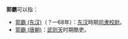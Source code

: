 '''郭霸'''可以指：
*[[郭霸_(东汉)|郭霸 (东汉)]]（？—68年）：[[东汉|东汉]]時期[[司隶校尉部|司隶校尉]]。
*[[郭霸_(唐朝)|郭霸 (唐朝)]]：[[武则天|武则天]]时期酷吏。

{{disambig|cat=二字人名消歧义|G}}